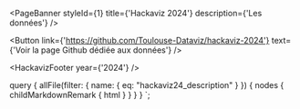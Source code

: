 

<PageBanner styleId={1} title={'Hackaviz 2024'} description={'Les données'} />

<section id="one">
<div className="inner">

<Button link={'https://github.com/Toulouse-Dataviz/hackaviz-2024'} text={'Voir la page Github dédiée aux données'} />

<div
  className="blog-post-content"
  dangerouslySetInnerHTML={{ __html: props.data.allFile.nodes[0].childMarkdownRemark.html }}
/>

<HackavizFooter year={'2024'} />

</div>
</section>

  query {
    allFile(filter: { name: { eq: "hackaviz24_description" } }) {
      nodes {
        childMarkdownRemark {
          html
        }
      }
    }
  }
`;
